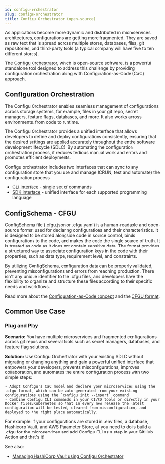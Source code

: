 ```yaml
---
id: configu-orchestrator
slug: configu-orchestrator
title: Configu Orchestrator (open-source)
---
```


As applications become more dynamic and distributed in microservices architectures, configurations are getting more fragmented. 
They are saved as raw text that is spread across multiple stores, databases, files, git repositories, and third-party tools (a typical company will have five to ten different stores).

The [Configu Orchestrator](https://github.com/configu/configu), which is open-source software, is a powerful standalone tool designed to address this challenge by providing configuration orchestration along with Configuration-as-Code (CaC) approach.

## Configuration Orchestration
The Configu Orchestrator enables seamless management of configurations across storage systems, for example, files in your git repo, secret managers, feature flags, databases, and more. 
It also works across environments, from code to runtime.  
  
The Configu Orchestrator provides a unified interface that allows developers to define and deploy configurations consistently, ensuring that the desired settings are applied accurately throughout the entire software development lifecycle (SDLC). 
By automating the configuration orchestration process, it reduces tedious manual work and errors and promotes efficient deployments.

Configu orchestrator includes two interfaces that can sync to any configuration store that you use and manage (CRUN, test and automate) the configuration process
- [CLI interface](/cli) - single set of commands
- [SDK interface](/sdk) - unified interface for each supported programming language

## ConfigSchema - CFGU
ConfigSchema file (.cfgu.json or .cfgu.yaml) is a human-readable and open-source format used for declaring configurations and their characteristics. 
It is designed to be stored alongside code in source control, binds configurations to the code, and makes the code the single source of truth. 
It is treated as code as it does not contain sensitive data. 
The format provides a structured way to associate configuration keys in the code with their properties, such as data type, requirement level, and constraints.  
  
  By utilizing ConfigSchema, configuration data can be properly validated, preventing misconfigurations and errors 
from reaching production. There isn't any unique identifier to the .cfgu files, and developers have the flexibility to organize and structure these files according to 
their specific needs and workflows.

Read more about the [Configuration-as-Code concept](/configuration-as-code) and the [CFGU format](/config-schema).

## Common Use Case

### Plug and Play

**Scenario:** You have multiple microservices and fragmented configurations across git repos and several tools such as secret managers, databases, and feature flag solutions.

**Solution:** Use Configu Orchestrator with your existing SDLC without migrating or changing anything and gain a powerful unified interface that empowers your developers, prevents misconfigurations, improves collaboration, and automates the entire configuration process with two simple steps:

    - Adopt Configu's CaC model and declare your microservices using the .cfgu format, which can be auto-generated from your existing configurations using the `configu init --import` command
    - Combine Configu CLI commands in your CI/CD tools or directly in your Docker files/Kubernetes so that in every new release the latest configuration will be tested, cleared from misconfiguration, and deployed to the right place automatically.

For example: if your configurations are stored in .env files, a database, Hashicorp Vault, and AWS Parameter Store, all you need to do is build a .cfgu for the microservices and add Configu CLI as a step in your GitHub Action and that's it!

See also:
- [Managing HashiCorp Vault using Configu Orchestrator](/hc-vault-w-configu)
